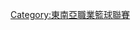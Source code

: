 {{Navbox
| name  = 東南亞職業籃球聯賽
| title = [[東南亞職業籃球聯賽|{{color|white|東南亞職業籃球聯賽}}]]
| listclass = hlist
| basestyle = background:#f49f1b;color:white;
| state = {{{state|autocollapse}}}

| group1 = 現有隊伍
| list1 =
* [[菲律賓火焰]]
* [[東方龍獅籃球隊|香港東方龍獅]]
* [[西貢熱火]] 
* [[新加坡騰飛之獅]]
* [[吉隆坡猛龍]]
* [[福爾摩沙台新夢想家]]
* [[臺北富邦勇士]]
* [[澳門黑熊]]
* [[澳門戰狼]]

| group2 = 過往球隊
| list2=
* {{tsl|en|AirAsia Philippine Patriots|亞航菲律賓愛國者}}
* {{tsl|en|Bangkok Cobras|曼谷眼鏡蛇}}
* {{tsl|en|Brunei Barracudas|汶萊梭子魚}}
* {{tsl|en|Hi-Tech Bangkok City|Hi-Tech曼谷市}}
* {{tsl|en|Indonesia Warriors|印尼戰士}}
* {{tsl|en|Laskar Dreya South Sumatra|南蘇門答臘Dreya戰士}}
* {{tsl|en|Pilipinas MX3 Kings|菲律賓MX3國王}}
* {{tsl|en|Thailand Tigers|泰國老虎}}
* {{tsl|en|San Miguel Beermen (ABL)|聖米格爾啤酒人}}
* {{tsl|en|Satria Muda BritAma Jakarta|印尼年輕騎士}}
* {{tsl|en|Sports Rev Thailand Slammers|泰國猛擊}}
* [[高雄聖徒]]
* [[印尼CLS騎士]]
* [[莫諾吸血鬼]]

| group3 = 賽季
| list3=
* [[2009–10年東南亞職業籃球聯賽賽季|2009–10]]
* [[2010–11年東南亞職業籃球聯賽賽季|2010–11]]
* [[2012年東南亞職業籃球聯賽賽季|2012]]
* [[2013年東南亞職業籃球聯賽賽季|2013]]
* [[2014年東南亞職業籃球聯賽賽季|2014]]
* [[2015–16年東南亞職業籃球聯賽賽季|2015–16]]
* [[2016–17年東南亞職業籃球聯賽賽季|2016–17]]
* [[2017–18年東南亞職業籃球聯賽賽季|2017–18]]
* [[2018–19年東南亞職業籃球聯賽賽季|2018–19]]
* [[2019–20年東南亞職業籃球聯賽賽季|2019–20]]

}}<noinclude>
{{collapsible option}}
[[Category:東南亞職業籃球聯賽]]
</noinclude>